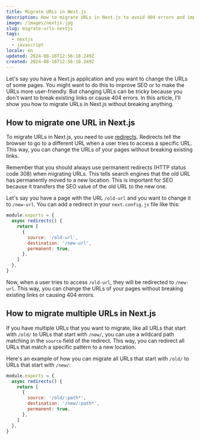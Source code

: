 ```yaml
---
title: Migrate URLs in Next.js
description: How to migrate URLs in Next.js to avoid 404 errors and improve SEO with permanent redirects.
image: /images/nextjs.jpg
slug: migrate-urls-nextjs
tags:
  - nextjs
  - javascript
locale: en
updated: 2024-08-16T12:56:18.249Z
created: 2024-08-16T12:56:18.249Z
---
```


Let's say you have a Next.js application and you want to change the URLs of some pages. You might want to do this to improve SEO or to make the URLs more user-friendly. But changing URLs can be tricky because you don't want to break existing links or cause 404 errors. In this article, I'll show you how to migrate URLs in Next.js without breaking anything.

## How to migrate one URL in Next.js

To migrate URLs in Next.js, you need to use [redirects](https://nextjs.org/docs/app/api-reference/next-config-js/redirects). Redirects tell the browser to go to a different URL when a user tries to access a specific URL. This way, you can change the URLs of your pages without breaking existing links.

Remember that you should always use permanent redirects (HTTP status code 308) when migrating URLs. This tells search engines that the old URL has permanently moved to a new location. This is important for SEO because it transfers the SEO value of the old URL to the new one.

Let's say you have a page with the URL `/old-url` and you want to change it to `/new-url`. You can add a redirect in your `next.config.js` file like this:

```javascript
module.exports = {
  async redirects() {
    return [
      {
        source: '/old-url',
        destination: '/new-url',
        permanent: true,
      },
    ]
  },
}
```

Now, when a user tries to access `/old-url`, they will be redirected to `/new-url`. This way, you can change the URLs of your pages without breaking existing links or causing 404 errors.

## How to migrate multiple URLs in Next.js

If you have multiple URLs that you want to migrate, like all URLs that start with `/old/` to URLs that start with `/new/`, you can use a wildcard path matching in the `source` field of the redirect. This way, you can redirect all URLs that match a specific pattern to a new location.

Here's an example of how you can migrate all URLs that start with `/old/` to URLs that start with `/new/`:

```javascript
module.exports = {
  async redirects() {
    return [
      {
        source: '/old/:path*',
        destination: '/new/:path*',
        permanent: true,
      },
    ]
  },
}
```
